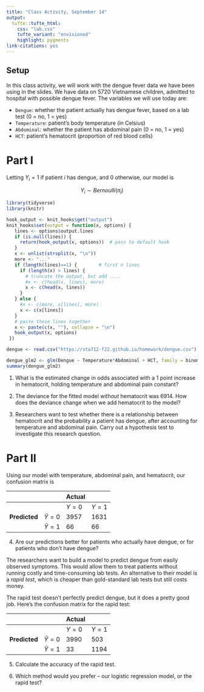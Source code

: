 ```yaml
---
title: "Class Activity, September 14"
output: 
  tufte::tufte_html:
    css: "lab.css"
    tufte_variant: "envisioned"
    highlight: pygments
link-citations: yes
---
```


## Setup

In this class activity, we will work with the dengue fever data we have been using in the slides. We have data on 5720 Vietnamese children, admitted to hospital with possible dengue fever. The variables we will use today are:

* `Dengue`: whether the patient actually has dengue fever, based on a lab test (0 = no, 1 = yes)
* `Temperature`: patient's body temperature (in Celsius)
* `Abdominal`: whether the patient has abdominal pain (0 = no, 1 = yes)
* `HCT`: patient's hematocrit (proportion of red blood cells)

# Part I

Letting $Y_i = 1$ if patient $i$ has dengue, and 0 otherwise, our model is

$$Y_i \sim Bernoulli(\pi_i)$$

\begin{align}
\log \left( \dfrac{\pi_i}{1 - \pi_i} \right) &= \beta_0 + \beta_1 \ Temperature_i + \beta_2 \ Abdominal_i \\
& \hspace{0.5cm} + \beta_3 \ Temperature_i \cdot Abdominal_i \\
& \hspace{0.5cm} + \beta_4 \ HCT_i
\end{align}

```r
library(tidyverse)
library(knitr)

hook_output <- knit_hooks$get("output")
knit_hooks$set(output = function(x, options) {
   lines <- options$output.lines
   if (is.null(lines)) {
     return(hook_output(x, options))  # pass to default hook
   }
   x <- unlist(strsplit(x, "\n"))
   more <- "..."
   if (length(lines)==1) {        # first n lines
     if (length(x) > lines) {
       # truncate the output, but add ....
       #x <- c(head(x, lines), more)
       x <- c(head(x, lines))
     }
   } else {
     #x <- c(more, x[lines], more)
     x <- c(x[lines])
   }
   # paste these lines together
   x <- paste(c(x, ""), collapse = "\n")
   hook_output(x, options)
 })

dengue <- read.csv("https://sta712-f22.github.io/homework/dengue.csv")
```

```r
dengue_glm2 <- glm(Dengue ~ Temperature*Abdominal + HCT, family = binomial, data = dengue)
summary(dengue_glm2)
```

1. What is the estimated change in odds associated with a 1 point increase in hematocrit, holding temperature and abdominal pain constant?

2. The deviance for the fitted model *without* hematocrit was 6914. How does the deviance change when we add hematocrit to the model?

3. Researchers want to test whether there is a relationship between hematocrit and the probability a patient has dengue, after accounting for temperature and abdominal pain. Carry out a hypothesis test to investigate this research question.

# Part II

Using our model with temperature, abdominal pain, and hematocrit, our confusion matrix is

| | | Actual | |
| --- | --- | --- | --- |
| | | $Y = 0$ | $Y = 1$ |
|**Predicted** | $\widehat{Y} = 0$ | 3957 | 1631 |
| | $\widehat{Y} = 1$ | 66 | 66 |

4. Are our predictions better for patients who actually have dengue, or for patients who don't have dengue?

The researchers want to build a model to predict dengue from easily observed symptoms. This would allow them to treat patients without running costly and time-consuming lab tests. An alternative to their model is a *rapid test*, which is cheaper than gold-standard lab tests but still costs money.

The rapid test doesn't perfectly predict dengue, but it does a pretty good job. Here's the confusion matrix for the rapid test:

| | | Actual | |
| --- | --- | --- | --- |
| | | $Y = 0$ | $Y = 1$ |
|**Predicted** | $\widehat{Y} = 0$ | 3990 | 503 |
| | $\widehat{Y} = 1$ | 33 | 1194 |

5. Calculate the accuracy of the rapid test.

6. Which method would you prefer -- our logistic regression model, or the rapid test?